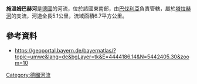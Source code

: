 {{Coord|49.08385|N|11.24994|E|display=title}}

'''施溫姆巴赫河'''是[[德國|德國]]的河流，位於該國東南部，由[[巴伐利亞|巴伐利亞]]負責管轄，屬於[[塔拉赫河|塔拉赫河]]的支流，河道全長5.1公里，流域面積6.7平方公里。

==參考資料==
* https://geoportal.bayern.de/bayernatlas/?topic=umwe&lang=de&bgLayer=tk&E=4444186.14&N=5442405.30&zoom=10 {{Wayback|url=https://geoportal.bayern.de/bayernatlas/?topic=umwe&lang=de&bgLayer=tk&E=4444186.14&N=5442405.30&zoom=10 |date=20180612142634 }} 

{{Germany-geo-stub}}
[[Category:德國河流|Category:德國河流]]